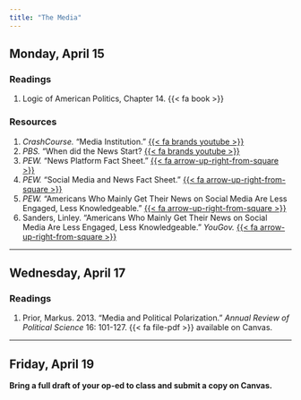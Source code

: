 ```yaml
---
title: "The Media"
---
```


## Monday, April 15

### Readings 

1. Logic of American Politics, Chapter 14. {{< fa book >}}

### Resources

1. *CrashCourse.* "Media Institution." [{{< fa brands youtube >}}](https://www.youtube.com/watch?v=6F0g4N415uw)
2. *PBS.* "When did the News Start? [{{< fa brands youtube >}}](https://www.youtube.com/watch?v=zUFV3T2XQw4)
3. *PEW.* "News Platform Fact Sheet." [{{< fa arrow-up-right-from-square >}}](https://www.pewresearch.org/journalism/fact-sheet/news-platform-fact-sheet/)
4. *PEW.* "Social Media and News Fact Sheet." [{{< fa arrow-up-right-from-square >}}](https://www.pewresearch.org/journalism/fact-sheet/social-media-and-news-fact-sheet/)
5. *PEW.* "Americans Who Mainly Get Their News on Social Media Are Less Engaged, Less Knowledgeable." [{{< fa arrow-up-right-from-square >}}](https://www.pewresearch.org/journalism/2020/07/30/americans-who-mainly-get-their-news-on-social-media-are-less-engaged-less-knowledgeable/)
6. Sanders, Linley. "Americans Who Mainly Get Their News on Social Media Are Less Engaged, Less Knowledgeable." *YouGov.* [{{< fa arrow-up-right-from-square >}}](https://today.yougov.com/politics/articles/41957-trust-media-2022-where-americans-get-news-poll)


---


## Wednesday, April 17

### Readings 

1. Prior, Markus. 2013. "Media and Political Polarization." *Annual Review of Political Science* 16: 101-127. {{< fa file-pdf >}} available on Canvas.



---


## Friday, April 19

**Bring a full draft of your op-ed to class and submit a copy on Canvas.**
